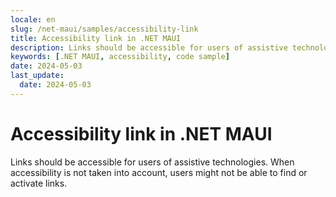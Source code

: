 ```yaml
---
locale: en
slug: /net-maui/samples/accessibility-link
title: Accessibility link in .NET MAUI
description: Links should be accessible for users of assistive technologies.
keywords: [.NET MAUI, accessibility, code sample]
date: 2024-05-03
last_update:
  date: 2024-05-03
---
```


# Accessibility link in .NET MAUI

Links should be accessible for users of assistive technologies. When accessibility is not taken into account, users might not be able to find or activate links.

<CodeSample id="accessibility-link" locale="en" platform="net-maui"/>
